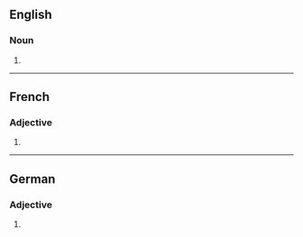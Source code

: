 ==English==

===Noun===
{{head|en|noun plural form}}

# {{plural of|hydrophile|lang=en}}

----

==French==

===Adjective===
{{fr-adj-form}}

# {{plural of|hydrophile|lang=fr}}

----

==German==

===Adjective===
{{head|de|adjective form}}

# {{de-inflected form of|hydrophil}}